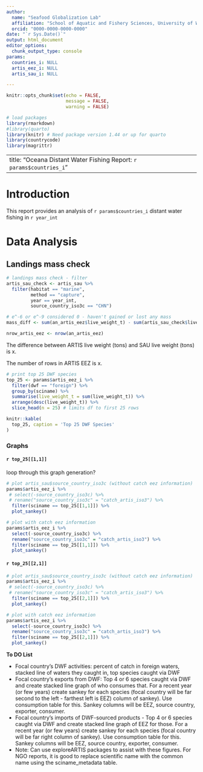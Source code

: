 ```yaml
---
author: 
  name: "Seafood Globalization Lab"
  affiliation: "School of Aquatic and Fishery Sciences, University of Washington"
  orcid: "0000-0000-0000-0000"
date: "`r Sys.Date()`"
output: html_document
editor_options: 
  chunk_output_type: console
params: 
  countries_i: NULL
  artis_eez_i: NULL
  artis_sau_i: NULL

---
```


```r

knitr::opts_chunk$set(echo = FALSE, 
                      message = FALSE,
                      warning = FALSE)

# load packages
library(rmarkdown)
#library(quarto)
library(knitr) # Need package version 1.44 or up for quarto
library(countrycode)
library(magrittr)

```

---
title: "Oceana Distant Water Fishing Report: `r params$countries_i`"
---

# Introduction

This report provides an analysis of `r params$countries_i` distant water fishing in `r year_int`

# Data Analysis

## Landings mass check
```r

# landings mass check - filter
artis_sau_check <- artis_sau %>% 
  filter(habitat == "marine", 
         method == "capture", 
         year == year_int, 
         source_country_iso3c == "CHN")

# e^-6 or e^-9 considered 0 - haven't gained or lost any mass
mass_diff <- sum(an_artis_eez$live_weight_t) - sum(artis_sau_check$live_weight_t)

nrow_artis_eez <- nrow(an_artis_eez) 
```

The difference between ARTIS live weight (tons) and SAU live weight (tons) is x.

The number of rows in ARTIS EEZ is x. 


```r

# print top 25 DWF species
top_25 <- params$artis_eez_i %>% 
  filter(dwf == "foreign") %>%
  group_by(sciname) %>%
  summarise(live_weight_t = sum(live_weight_t)) %>%
  arrange(desc(live_weight_t)) %>%
  slice_head(n = 25) # limits df to first 25 rows

knitr::kable(
  top_25, caption = 'Top 25 DWF Species'
)
```

### Graphs

#### `r top_25[[1,1]]`

loop through this graph generation?

```r

# plot artis_sau$source_country_iso3c (without catch eez information)
params$artis_eez_i %>%
 # select(-source_country_iso3c) %>%
 # rename("source_country_iso3c" = "catch_artis_iso3") %>%
  filter(sciname == top_25[[1,1]]) %>%
  plot_sankey()
```

```r

# plot with catch eez information
params$artis_eez_i %>%
  select(-source_country_iso3c) %>%
  rename("source_country_iso3c" = "catch_artis_iso3") %>%
  filter(sciname == top_25[[1,1]]) %>%
  plot_sankey()
```

#### `r top_25[[2,1]]`

```r

# plot artis_sau$source_country_iso3c (without catch eez information)
params$artis_eez_i %>%
 # select(-source_country_iso3c) %>%
 # rename("source_country_iso3c" = "catch_artis_iso3") %>%
  filter(sciname == top_25[[2,1]]) %>%
  plot_sankey()
```

```r

# plot with catch eez information
params$artis_eez_i %>%
  select(-source_country_iso3c) %>%
  rename("source_country_iso3c" = "catch_artis_iso3") %>%
  filter(sciname == top_25[[2,1]]) %>%
  plot_sankey()
```

**To DO List**

- Focal country’s DWF activities: percent of catch in foreign waters, stacked line of waters they caught in, top species caught via DWF
- Focal country’s exports from DWF: Top 4 or 6 species caught via DWF and create stacked line graph of who consumes that. For a recent year (or few years) create sankey for each species (focal country will be far second to the left - farthest left is EEZ) column of sankey). Use consumption table for this. Sankey columns will be EEZ, source country, exporter, consumer.
- Focal country’s imports of DWF-sourced products -  Top 4 or 6 species caught via DWF and create stacked line graph of EEZ for those. For a recent year (or few years) create sankey for each species (focal country will be far right column of sankey). Use consumption table for this. Sankey columns will be EEZ, source country, exporter, consumer.
- Note: Can use exploreARTIS packages to assist with these figures. For NGO reports, it is good to replace scientific name with the common name using the sciname_metadata table.
